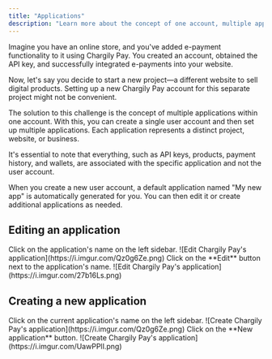 ```yaml
---
title: "Applications"
description: "Learn more about the concept of one account, multiple applications."
---
```


Imagine you have an online store, and you've added e-payment functionality to it using Chargily Pay. You created an account, obtained the API key, and successfully integrated e-payments into your website.

Now, let's say you decide to start a new project—a different website to sell digital products. Setting up a new Chargily Pay account for this separate project might not be convenient.

The solution to this challenge is the concept of multiple applications within one account. With this, you can create a single user account and then set up multiple applications. Each application represents a distinct project, website, or business.

It's essential to note that everything, such as API keys, products, payment history, and wallets, are associated with the specific application and not the user account.

When you create a new user account, a default application named "My new app" is automatically generated for you. You can then edit it or create additional applications as needed.

## Editing an application

<Steps>
   <Step title="First Step">
      Click on the application's name on the left sidebar.
      ![Edit Chargily Pay's application](https://i.imgur.com/Qz0g6Ze.png)
   </Step>
   <Step title="Second Step">
      Click on the **Edit** button next to the application's name. ![Edit
      Chargily Pay's application](https://i.imgur.com/27b16Ls.png)
   </Step>
</Steps>

## Creating a new application

<Steps>
   <Step title="First Step">
      Click on the current application's name on the left sidebar.
      ![Create Chargily Pay's application](https://i.imgur.com/Qz0g6Ze.png)
   </Step>
   <Step title="Second Step">
      Click on the **New application** button.
      ![Create Chargily Pay's application](https://i.imgur.com/UawPPlI.png)
   </Step>
</Steps>
